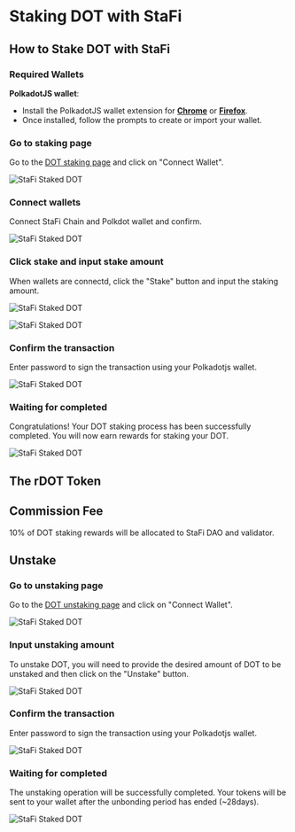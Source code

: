 # Staking DOT with StaFi


## How to Stake DOT with StaFi

### Required Wallets

**PolkadotJS wallet**:

- Install the PolkadotJS wallet extension for **[Chrome](https://chrome.google.com/webstore/detail/polkadot%7Bjs%7D-extension/mopnmbcafieddcagagdcbnhejhlodfdd)** or **[Firefox](https://addons.mozilla.org/en-US/firefox/addon/polkadot-js-extension/)**.
- Once installed, follow the prompts to create or import your wallet.

<Steps>

### Go to staking page

Go to the [DOT staking page](https://app.stafi.io/rtoken/stake/DOT?tokenStandard=Native) and click on "Connect Wallet".

![StaFi Staked DOT](/image/rdothowtostake_1.png)

### Connect wallets

Connect StaFi Chain and Polkdot wallet and confirm.

![StaFi Staked DOT](/image/rdothowtostake_2.png)

### Click stake and input stake amount

When wallets are connectd, click the "Stake" button and input the staking amount.

![StaFi Staked DOT](/image/rdothowtostake_3.png)

![StaFi Staked DOT](/image/rdothowtostake_4.png)

### Confirm the transaction

Enter password to sign the transaction using your Polkadotjs wallet.

![StaFi Staked DOT](/image/rdothowtostake_5.png)

### Waiting for completed

Congratulations! Your DOT staking process has been successfully completed. You will now earn rewards for staking your DOT.

![StaFi Staked DOT](/image/rdothowtostake_6.png)


</Steps>

## The rDOT Token


## Commission Fee

10% of DOT staking rewards will be allocated to StaFi DAO and validator.

## Unstake

<Steps>

### Go to unstaking page

Go to the [DOT unstaking page](https://app.stafi.io/rtoken/stake/DOT?tokenStandard=Native) and click on "Connect Wallet".

![StaFi Staked DOT](/image/rdotunstake_1.png)

### Input unstaking amount

To unstake DOT, you will need to provide the desired amount of DOT to be unstaked and then click on the "Unstake" button.

![StaFi Staked DOT](/image/rdotunstake_2.png)

### Confirm the transaction

Enter password to sign the transaction using your Polkadotjs wallet.

![StaFi Staked DOT](/image/rdotunstake_3.png)

### Waiting for completed

The unstaking operation will be successfully completed. Your tokens will be sent to your wallet after the unbonding period has ended (~28days).

![StaFi Staked DOT](/image/rdotunstake_4.png)

</Steps>